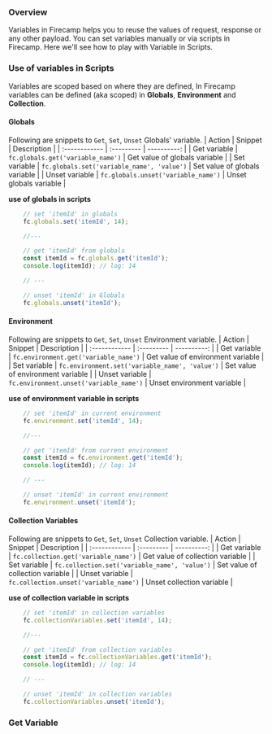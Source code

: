 
### Overview
Variables in Firecamp helps you to reuse the values of request, response or any other payload. You can set variables manually or via scripts in Firecamp.
Here we'll see how to play with Variable in Scripts.

### Use of variables in Scripts
Variables are scoped based on where they are defined, In Firecamp variables can be defined (aka scoped) in **Globals**, **Environment** and **Collection**.

#### Globals
Following are snippets to `Get`, `Set`, `Unset` Globals' variable.
| Action        | Snippet |   Description |
| :------------ | :--------- | ----------: |
| Get variable      |  `fc.globals.get('variable_name')`   | Get value of globals variable |
| Set variable      |  `fc.globals.set('variable_name', 'value')`   | Set value of globals variable |
| Unset variable    |  `fc.globals.unset('variable_name')` | Unset globals variable |

**use of globals in scripts**
```ts
    // set 'itemId' in globals
    fc.globals.set('itemId', 14);

    //---

    // get 'itemId' from globals
    const itemId = fc.globals.get('itemId');
    console.log(itemId); // log: 14

    // ---

    // unset 'itemId' in Globals
    fc.globals.unset('itemId');
```


#### Environment
Following are snippets to `Get`, `Set`, `Unset` Environment variable.
| Action        | Snippet |   Description |
| :------------ | :--------- | ----------: |
| Get variable      |  `fc.environment.get('variable_name')`          | Get value of environment variable |
| Set variable      |  `fc.environment.set('variable_name', 'value')` | Set value of environment variable |
| Unset variable    |  `fc.environment.unset('variable_name')`        | Unset environment variable |

**use of environment variable in scripts**
```ts
    // set 'itemId' in current environment
    fc.environment.set('itemId', 14);

    //---

    // get 'itemId' from current environment
    const itemId = fc.environment.get('itemId');
    console.log(itemId); // log: 14

    // ---

    // unset 'itemId' in current environment
    fc.environment.unset('itemId');
```

#### Collection Variables
Following are snippets to `Get`, `Set`, `Unset` Collection variable.
| Action        | Snippet |   Description |
| :------------ | :--------- | ----------: |
| Get variable      |  `fc.collection.get('variable_name')`           | Get value of collection variable |
| Set variable      |  `fc.collection.set('variable_name', 'value')`  | Set value of collection variable |
| Unset variable    |  `fc.collection.unset('variable_name')`         | Unset collection variable |

**use of collection variable in scripts**
```ts
    // set 'itemId' in collection variables
    fc.collectionVariables.set('itemId', 14);

    //---

    // get 'itemId' from collection variables
    const itemId = fc.collectionVariables.get('itemId');
    console.log(itemId); // log: 14

    // ---

    // unset 'itemId' in collection variables
    fc.collectionVariables.unset('itemId');
```

### Get Variable